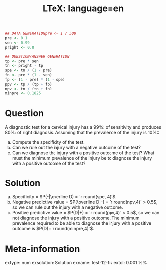 % LTeX: language=en
```r
## DATA GENERATIONpre <- 1 / 500
pre <- 0.1
sen <- 0.99
pright <- 0.8

## QUESTION/ANSWER GENERATION
tp <- pre * sen
tn <- pright - tp
spe <- tn / (1 - pre)
fn <- pre * (1 - sen)
fp <- (1 - pre) * (1 - spe)
ppv <- tp / (tp + fp)
npv <- tn / (tn + fn)
minpre <- 0.1825
```

Question
========
A diagnostic test for a cervical injury has a 99%: of sensitivity and produces 80%: of right diagnosis. Assuming that the prevalence of the injury is 10%::

a. Compute the specificity of the test.
a. Can we rule out the injury with a negative outcome of the test?
a. Can we diagnose the injury with a positive outcome of the test? What must the minimum prevalence of the injury be to diagnose the injury with a positive outcome of the test?

Solution
========
a. Specificity = $P(-|\overline D) = `r round(spe, 4)`$.
a. Negative predictive value = $P(\overline D|-) = `r round(npv,4)` > 0.5$, so we can rule out the injury with a negative outcome.
a. Positive predictive value = $P(D|+) = `r round(ppv,4)` < 0.5$, so we can not diagnose the injury with a positive outcome. The minimum prevalence required to be able to diagnose the injury with a positive outcome is $P(D)=`r round(minpre,4)`$.

Meta-information 
================
extype: num
exsolution: Solution
exname: test-12-fis
extol: 0.001
%% \degree{Physioteraphy}
 
  
